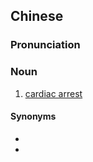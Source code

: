 {{also|心脏骤停}}
==Chinese==
{{zh-forms|s=心脏骤停|type=22}}

===Pronunciation===
{{zh-pron
|m=xīnzàng 骤tíng
|cat=n
}}

===Noun===
{{zh-noun}}

# {{lb|zh|cardiology|pathology}} [[cardiac arrest]]

====Synonyms====
* {{zh-l|心搏驟停}}
* {{zh-l|心臟停搏}}